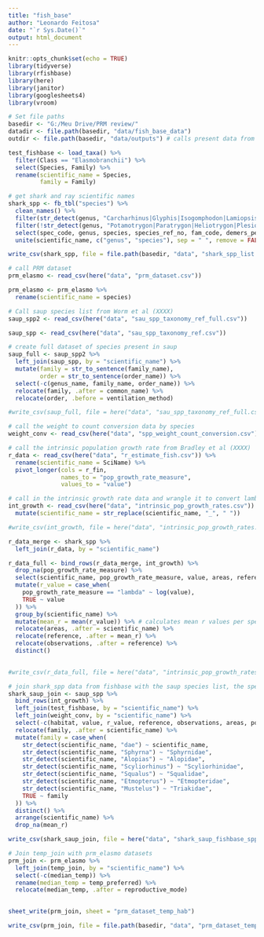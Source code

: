 ```yaml
---
title: "fish_base"
author: "Leonardo Feitosa"
date: "`r Sys.Date()`"
output: html_document
---
```


```r
knitr::opts_chunk$set(echo = TRUE)
library(tidyverse)
library(rfishbase)
library(here)
library(janitor)
library(googlesheets4)
library(vroom)

# Set file paths
basedir <- "G:/Meu Drive/PRM review/"
datadir <- file.path(basedir, "data/fish_base_data")
outdir <- file.path(basedir, "data/outputs") # calls present data from raster files
```

```r
test_fishbase <- load_taxa() %>% 
  filter(Class == "Elasmobranchii") %>% 
  select(Species, Family) %>% 
  rename(scientific_name = Species,
         family = Family)
```


```r
# get shark and ray scientific names
shark_spp <- fb_tbl("species") %>% 
  clean_names() %>% 
  filter(str_detect(genus, "Carcharhinus|Glyphis|Isogomphodon|Lamiopsis|Loxodon|Rhizoprionodon|Scoliodon|Triaenodon|Galeocerdo|Chaenogaleus|Hemigaleus|Hemipristis|Paragaleus|Leptocharias|Ctenacis|Eridacnis|Gollum|Proscyllium|Pseudotriakis|Apristurus|Asymbolus|Bythaelurus|Cephalurus|Figaro|Galeus|Halaelurus|Haploblepharus|Holohalaelurus|Parmaturus|Pentanchus|Atelomycterus|Aulohalaelurus|Cephaloscyllium|Poroderma|Schroederichthys|Scyliorhinus|Sphyrna|Furgaleus|Galeorhinus|Hemitriakis|Hypogaleus|Iago|Mustelus|Triakis|Scylliogaleus|Heterodontus|Hexanchus|Notorynchus|Chlamydoselachus|Carcharias|Carcharias|Carcharodon|Isurus|Lamna|Alopias|Cetorhinus|Megachasma|Mitsukurina|Odontaspis|Brachaelurus|inglymostoma|Nebrius|Chiloscyllium|Hemiscyllium|Orectolobus|Eucrossorhinus|Sutorectus|Cirrhoscyllium|Parascyllium|Rhincodon|Stegostoma|Pristiophorus|Pliotrema|Squatina|Squalus|Etmopterus|Centrophorus|Daenia|Dalatias|Euprotomicroides|Heteroscymnoides|Isistius|Mollisquama|Squaliolus|Echinorhinus|Aculeola|Centroscyllium|Centroscymnus|Scymnodalatias|Scymnodon|Somniosus|Cirrhigaleus|Oxynotus|Aetobatus|Bathytoshia|trygon|Dasyatis|Himantura|Hypanus|Maculabatis|Pastinachus|Pateobatis|Taeniura|Urogymnus|Gymnura|Aetomylaeus|Myliobatis|Manta|Mobula|Plesiobatis|Rhinoptera|Spinilophus|Urolophus|Urobatis|raja|batis|Springeria|Irolita|Sympterygia|Gurgesiella|Dipturus|Hongeo|Okamejei|Raja|Rajella|Glaucostegus|Platyrhin|Pristis|Anoxypristis|Acroteriobatus|Pseudobatos|Rhinobatos|Rhina|Rhynchobatus|Aptychotrema|Trygonorrhina|Zapteryx|Zanobatus|Hypnos|Benthobatis|Diplobatis|Discopyge|Narcine|Crassinarke|Electrolux|Heteronarce|Narke|Temera|Typhlonarke|Tetronarce|Torpedo")) %>%  
  filter(!str_detect(genus, "Potamotrygon|Paratrygon|Heliotrygon|Plesiotrygon|Glyphis"))  %>% # remove freshwater stingrays and sharks
  select(spec_code, genus, species, species_ref_no, fam_code, demers_pelag, longevity_wild, length, l_type_max_m) %>% 
  unite(scientific_name, c("genus", "species"), sep = " ", remove = FALSE)

write_csv(shark_spp, file = file.path(basedir, "data", "shark_spp_list.csv"), col_names = TRUE)

```



```r
# call PRM dataset
prm_elasmo <- read_csv(here("data", "prm_dataset.csv"))

prm_elasmo <- prm_elasmo %>% 
  rename(scientific_name = species)

# Call saup species list from Worm et al (XXXX)
saup_spp2 <- read_csv(here("data", "sau_spp_taxonomy_ref_full.csv"))

saup_spp <- read_csv(here("data", "sau_spp_taxonomy_ref.csv"))

# create full dataset of species present in saup
saup_full <- saup_spp2 %>% 
  left_join(saup_spp, by = "scientific_name") %>% 
  mutate(family = str_to_sentence(family_name),
         order = str_to_sentence(order_name)) %>% 
  select(-c(genus_name, family_name, order_name)) %>% 
  relocate(family, .after = common_name) %>% 
  relocate(order, .before = ventilation_method)

#write_csv(saup_full, file = here("data", "sau_spp_taxonomy_ref_full.csv"), col_names = TRUE, na = "")

# call the weight to count conversion data by species
weight_conv <- read_csv(here("data", "spp_weight_count_conversion.csv"))

# call the intrinsic population growth rate from Bradley et al (XXXX)
r_data <- read_csv(here("data", "r_estimate_fish.csv")) %>% 
  rename(scientific_name = SciName) %>% 
  pivot_longer(cols = r_fin,
               names_to = "pop_growth_rate_measure",
               values_to = "value")

# call in the intrinsic growth rate data and wrangle it to convert lambda to r
int_growth <- read_csv(here("data", "intrinsic_pop_growth_rates.csv")) %>% 
  mutate(scientific_name = str_replace(scientific_name, "_", " "))

#write_csv(int_growth, file = here("data", "intrinsic_pop_growth_rates.csv"), col_names = TRUE, na = "")

r_data_merge <- shark_spp %>% 
  left_join(r_data, by = "scientific_name")

r_data_full <- bind_rows(r_data_merge, int_growth) %>% 
  drop_na(pop_growth_rate_measure) %>% 
  select(scientific_name, pop_growth_rate_measure, value, areas, reference, observations) %>% 
  mutate(r_value = case_when(
    pop_growth_rate_measure == "lambda" ~ log(value),
    TRUE ~ value
  )) %>% 
  group_by(scientific_name) %>% 
  mutate(mean_r = mean(r_value)) %>% # calculates mean r values per species because some species have different r values depending on method/sampling area
  relocate(areas, .after = scientific_name) %>% 
  relocate(reference, .after = mean_r) %>% 
  relocate(observations, .after = reference) %>%
  distinct()
   

#write_csv(r_data_full, file = here("data", "intrinsic_pop_growth_rates_full.csv"), col_names = TRUE, na = "")
```

```r
# join shark_spp data from fishbase with the saup species list, the species specific weight to count conversion coefficients, and intrinsic population growth rates
shark_saup_join <- saup_spp %>% 
  bind_rows(int_growth) %>% 
  left_join(test_fishbase, by = "scientific_name") %>% 
  left_join(weight_conv, by = "scientific_name") %>% 
  select(-c(habitat, value, r_value, reference, observations, areas, pop_growth_rate_measure)) %>% 
  relocate(family, .after = scientific_name) %>% 
  mutate(family = case_when(
    str_detect(scientific_name, "dae") ~ scientific_name,
    str_detect(scientific_name, "Sphyrna") ~ "Sphyrnidae",
    str_detect(scientific_name, "Alopias") ~ "Alopidae",
    str_detect(scientific_name, "Scyliorhinus") ~ "Scyliorhinidae",
    str_detect(scientific_name, "Squalus") ~ "Squalidae",
    str_detect(scientific_name, "Etmopterus") ~ "Etmopteridae",
    str_detect(scientific_name, "Mustelus") ~ "Triakidae",
    TRUE ~ family
  )) %>% 
  distinct() %>% 
  arrange(scientific_name) %>% 
  drop_na(mean_r)

write_csv(shark_saup_join, file = here("data", "shark_saup_fishbase_spp_list.csv"), col_names = TRUE)
```



```r
# Join temp_join with prm_elasmo datasets
prm_join <- prm_elasmo %>% 
  left_join(temp_join, by = "scientific_name") %>% 
  select(-c(median_temp)) %>% 
  rename(median_temp = temp_preferred) %>% 
  relocate(median_temp, .after = reproductive_mode) 

 
sheet_write(prm_join, sheet = "prm_dataset_temp_hab")

write_csv(prm_join, file = file.path(basedir, "data", "prm_dataset_temp_hab.csv"), col_names = TRUE)
```


